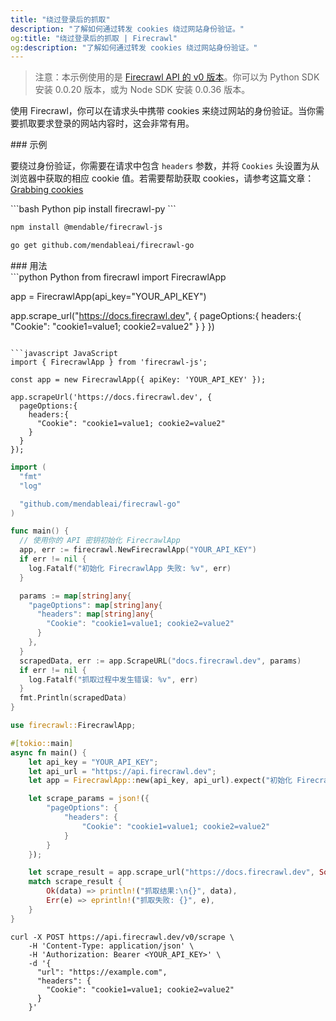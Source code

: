 ```yaml
---
title: "绕过登录后的抓取"
description: "了解如何通过转发 cookies 绕过网站身份验证。"
og:title: "绕过登录后的抓取 | Firecrawl"
og:description: "了解如何通过转发 cookies 绕过网站身份验证。"
---
```


> 注意：本示例使用的是 [Firecrawl API 的 v0 版本](/zh/v0/introduction)。你可以为 Python SDK 安装 0.0.20 版本，或为 Node SDK 安装 0.0.36 版本。

使用 Firecrawl，你可以在请求头中携带 cookies 来绕过网站的身份验证。当你需要抓取要求登录的网站内容时，这会非常有用。

<div id="example">
  ### 示例
</div>

要绕过身份验证，你需要在请求中包含 `headers` 参数，并将 `Cookies` 头设置为从浏览器中获取的相应 cookie 值。若需要帮助获取 cookies，请参考这篇文章：[Grabbing cookies](https://cookie-script.com/documentation/how-to-check-cookies-on-chrome-and-firefox)

<CodeGroup>
  ```bash Python
  pip install firecrawl-py
  ```

  ```bash JavaScript
  npm install @mendable/firecrawl-js
  ```

  ```bash Go
  go get github.com/mendableai/firecrawl-go
  ```
</CodeGroup>

<div id="usage">
  ### 用法
</div>

<CodeGroup>
  ```python Python
  from firecrawl import FirecrawlApp

  app = FirecrawlApp(api_key="YOUR_API_KEY")

  app.scrape_url("https://docs.firecrawl.dev", {
    pageOptions:{
      headers:{
        "Cookie": "cookie1=value1; cookie2=value2"
      }
    }
  })
  ```

  ```javascript JavaScript
  import { FirecrawlApp } from 'firecrawl-js';

  const app = new FirecrawlApp({ apiKey: 'YOUR_API_KEY' });

  app.scrapeUrl('https://docs.firecrawl.dev', {
    pageOptions:{
      headers:{
        "Cookie": "cookie1=value1; cookie2=value2"
      }
    }
  });
  ```

  ```go Go
  import (
    "fmt"
    "log"

    "github.com/mendableai/firecrawl-go"
  )

  func main() {
    // 使用你的 API 密钥初始化 FirecrawlApp
    app, err := firecrawl.NewFirecrawlApp("YOUR_API_KEY")
    if err != nil {
      log.Fatalf("初始化 FirecrawlApp 失败: %v", err)
    }

    params := map[string]any{
      "pageOptions": map[string]any{
        "headers": map[string]any{
          "Cookie": "cookie1=value1; cookie2=value2"
        }
      },
    }
    scrapedData, err := app.ScrapeURL("docs.firecrawl.dev", params)
    if err != nil {
      log.Fatalf("抓取过程中发生错误: %v", err)
    }
    fmt.Println(scrapedData)
  }
  ```

  ```rust Rust
  use firecrawl::FirecrawlApp;

  #[tokio::main]
  async fn main() {
      let api_key = "YOUR_API_KEY";
      let api_url = "https://api.firecrawl.dev";
      let app = FirecrawlApp::new(api_key, api_url).expect("初始化 FirecrawlApp 失败");

      let scrape_params = json!({
          "pageOptions": {
              "headers": {
                  "Cookie": "cookie1=value1; cookie2=value2"
              }
          }
      });

      let scrape_result = app.scrape_url("https://docs.firecrawl.dev", Some(scrape_params)).await;
      match scrape_result {
          Ok(data) => println!("抓取结果:\n{}", data),
          Err(e) => eprintln!("抓取失败: {}", e),
      }
  }
  ```

  ```curl cURL
  curl -X POST https://api.firecrawl.dev/v0/scrape \
      -H 'Content-Type: application/json' \
      -H 'Authorization: Bearer <YOUR_API_KEY>' \
      -d '{
        "url": "https://example.com",
        "headers": {
          "Cookie": "cookie1=value1; cookie2=value2"
        }
      }'
  ```
</CodeGroup>
